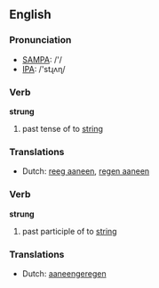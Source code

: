==English==

===Pronunciation===
*[[w:SAMPA|SAMPA]]: /'/
*[[w:IPA|IPA]]: /'stɻʌɳ/

===Verb===
'''strung'''

# past tense of to [[string]]

===Translations===
*Dutch: [[reeg aaneen]], [[regen aaneen]]

===Verb===
'''strung'''

# past participle of to [[string]]

===Translations===
*Dutch: [[aaneengeregen]]